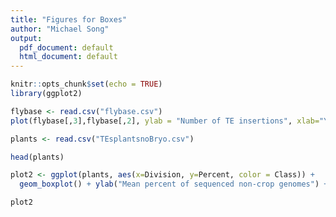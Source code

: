 ```yaml
---
title: "Figures for Boxes"
author: "Michael Song"
output:
  pdf_document: default
  html_document: default
---
```


```r
knitr::opts_chunk$set(echo = TRUE)
library(ggplot2)
```

```r
flybase <- read.csv("flybase.csv")
plot(flybase[,3],flybase[,2], ylab = "Number of TE insertions", xlab="Year (YYYYMM)", main = "TE insertions in Flybase Annotations")


```
```r
plants <- read.csv("TEsplantsnoBryo.csv")

head(plants)

plot2 <- ggplot(plants, aes(x=Division, y=Percent, color = Class)) + 
  geom_boxplot() + ylab("Mean percent of sequenced non-crop genomes") + xlab("Lineage")

plot2
```


